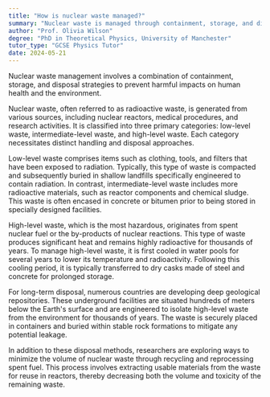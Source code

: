 ```yaml
---
title: "How is nuclear waste managed?"
summary: "Nuclear waste is managed through containment, storage, and disposal methods to ensure it does not harm people or the environment."
author: "Prof. Olivia Wilson"
degree: "PhD in Theoretical Physics, University of Manchester"
tutor_type: "GCSE Physics Tutor"
date: 2024-05-21
---
```


Nuclear waste management involves a combination of containment, storage, and disposal strategies to prevent harmful impacts on human health and the environment.

Nuclear waste, often referred to as radioactive waste, is generated from various sources, including nuclear reactors, medical procedures, and research activities. It is classified into three primary categories: low-level waste, intermediate-level waste, and high-level waste. Each category necessitates distinct handling and disposal approaches.

Low-level waste comprises items such as clothing, tools, and filters that have been exposed to radiation. Typically, this type of waste is compacted and subsequently buried in shallow landfills specifically engineered to contain radiation. In contrast, intermediate-level waste includes more radioactive materials, such as reactor components and chemical sludge. This waste is often encased in concrete or bitumen prior to being stored in specially designed facilities.

High-level waste, which is the most hazardous, originates from spent nuclear fuel or the by-products of nuclear reactions. This type of waste produces significant heat and remains highly radioactive for thousands of years. To manage high-level waste, it is first cooled in water pools for several years to lower its temperature and radioactivity. Following this cooling period, it is typically transferred to dry casks made of steel and concrete for prolonged storage.

For long-term disposal, numerous countries are developing deep geological repositories. These underground facilities are situated hundreds of meters below the Earth's surface and are engineered to isolate high-level waste from the environment for thousands of years. The waste is securely placed in containers and buried within stable rock formations to mitigate any potential leakage.

In addition to these disposal methods, researchers are exploring ways to minimize the volume of nuclear waste through recycling and reprocessing spent fuel. This process involves extracting usable materials from the waste for reuse in reactors, thereby decreasing both the volume and toxicity of the remaining waste.
    